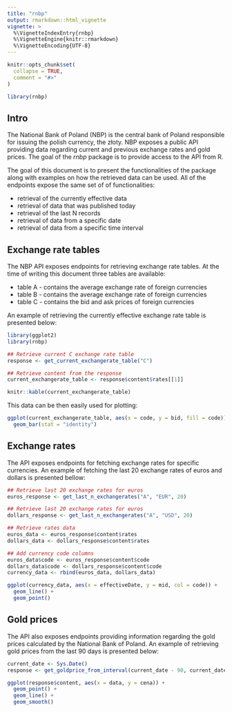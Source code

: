 ```yaml
---
title: "rnbp"
output: rmarkdown::html_vignette
vignette: >
  %\VignetteIndexEntry{rnbp}
  %\VignetteEngine{knitr::rmarkdown}
  %\VignetteEncoding{UTF-8}
---
```


```r
knitr::opts_chunk$set(
  collapse = TRUE,
  comment = "#>"
)
```

```r
library(rnbp)
```

## Intro
The National Bank of Poland (NBP) is the central bank of Poland responsible for issuing the polish currency, the złoty. NBP exposes a public API providing data regarding current and previous exchange rates and gold prices. The goal of the *rnbp* package is to provide access to the API from R. 

The goal of this document is to present the functionalities of the package along with examples on how the retrieved data can be used. All of the endpoints expose the same set of of functionalities:

* retrieval of the currently effective data
* retrieval of data that was published today
* retrieval of the last N records
* retrieval of data from a specific date
* retrieval of data from a specific time interval

## Exchange rate tables
The NBP API exposes endpoints for retrieving exchange rate tables. At the time of writing this document three tables are available:

* table A - contains the average exchange rate of foreign currencies
* table B - contains the average exchange rate of foreign currencies
* table C - contains the bid and ask prices of foreign currencies

An example of retrieving the currently effective exchange rate table is presented below:
```r
library(ggplot2)
library(rnbp)

## Retrieve current C exchange rate table
response <- get_current_exchangerate_table("C")

## Retrieve content from the response
current_exchangerate_table <- response$content$rates[[1]]

knitr::kable(current_exchangerate_table)
```

This data can be then easily used for plotting:

```r
ggplot(current_exchangerate_table, aes(x = code, y = bid, fill = code)) + 
  geom_bar(stat = "identity")
```

## Exchange rates 
The API exposes endpoints for fetching exchange rates for specific currencies. An example of fetching the last 20 exchange rates of euros and dollars is presented bellow:

```r
## Retrieve last 20 exchange rates for euros
euros_response <- get_last_n_exchangerates("A", "EUR", 20)

## Retrieve last 20 exchange rates for euros
dollars_response <- get_last_n_exchangerates("A", "USD", 20)

## Retrieve rates data
euros_data <- euros_response$content$rates
dollars_data <- dollars_response$content$rates

## Add currency code columns
euros_data$code <- euros_response$content$code
dollars_data$code <- dollars_response$content$code
currency_data <- rbind(euros_data, dollars_data)

ggplot(currency_data, aes(x = effectiveDate, y = mid, col = code)) +
  geom_line() + 
  geom_point()
```

## Gold prices
The API also exposes endpoints providing information regarding the gold prices calculated by the National Bank of Poland. An example of retrieving gold prices from the last 90 days is presented below:


```r
current_date <- Sys.Date()
response <- get_goldprice_from_interval(current_date - 90, current_date)

ggplot(response$content, aes(x = data, y = cena)) + 
  geom_point() +
  geom_line() +
  geom_smooth()
```
